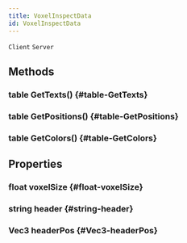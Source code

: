 ```yaml
---
title: VoxelInspectData
id: VoxelInspectData
---
```

`Client`
`Server`

## Methods

### table GetTexts() {#table-GetTexts}

### table GetPositions() {#table-GetPositions}

### table GetColors() {#table-GetColors}

## Properties

### float voxelSize {#float-voxelSize}

### string header {#string-header}

### Vec3 headerPos {#Vec3-headerPos}


